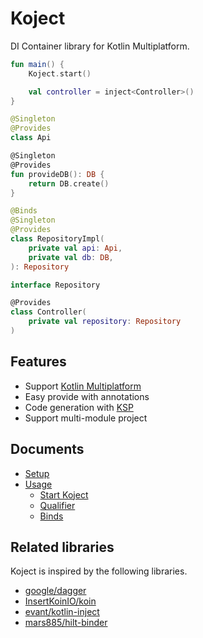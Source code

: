 <head>
  <title>Koject - DI Container Library for Kotlin Multiplatform</title>
</head>

# Koject
DI Container library for Kotlin Multiplatform.

```kotlin
fun main() {
    Koject.start()

    val controller = inject<Controller>()
}

@Singleton
@Provides
class Api

@Singleton
@Provides
fun provideDB(): DB {
    return DB.create()
}

@Binds
@Singleton
@Provides
class RepositoryImpl(
    private val api: Api,
    private val db: DB,
): Repository

interface Repository

@Provides
class Controller(
    private val repository: Repository
)
```

## Features

* Support [Kotlin Multiplatform](https://kotlinlang.org/docs/multiplatform.html)
* Easy provide with annotations
* Code generation with [KSP](https://github.com/google/ksp)
* Support multi-module project

## Documents
* [Setup](./docs/setup)
* [Usage](./docs/usage)
  * [Start Koject](./docs/usage/basic)
  * [Qualifier](./docs/usage/qualifier)
  * [Binds](./docs/usage/binds)

## Related libraries
Koject is inspired by the following libraries.

* [google/dagger](https://github.com/google/dagger)
* [InsertKoinIO/koin](https://github.com/InsertKoinIO/koin)
* [evant/kotlin-inject](https://github.com/evant/kotlin-inject)
* [mars885/hilt-binder](https://github.com/mars885/hilt-binder)
